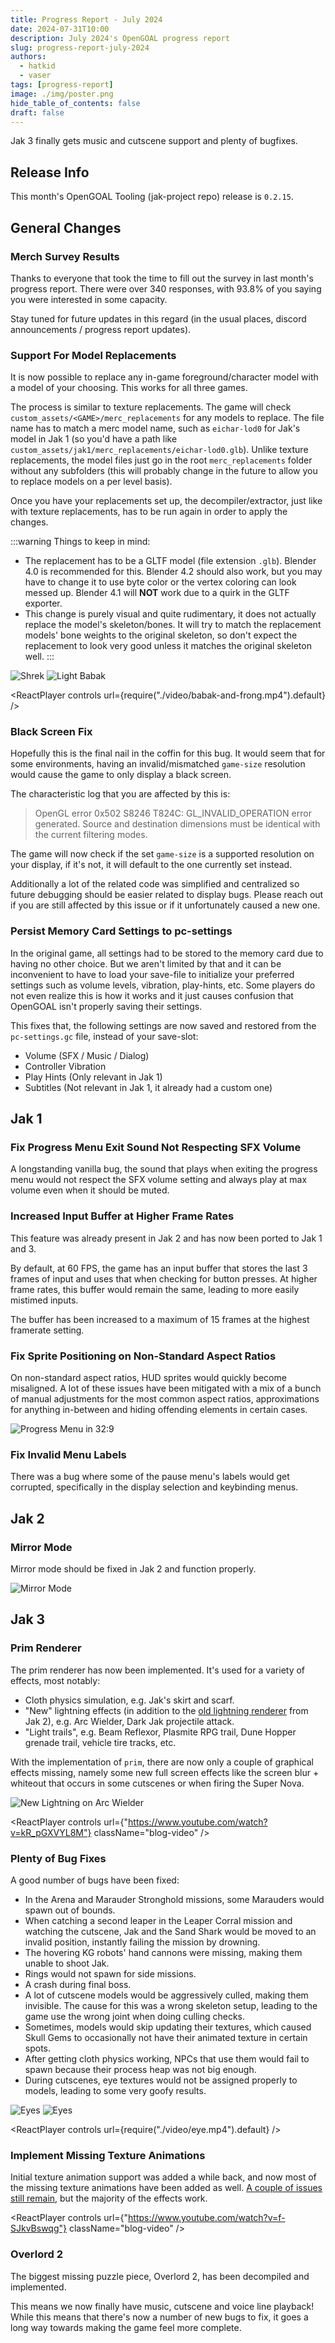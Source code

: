 ```yaml
---
title: Progress Report - July 2024
date: 2024-07-31T10:00
description: July 2024's OpenGOAL progress report
slug: progress-report-july-2024
authors:
  - hatkid
  - vaser
tags: [progress-report]
image: ./img/poster.png
hide_table_of_contents: false
draft: false
---
```


<head>
  <meta name="twitter:card" content="summary_large_image" />
</head>

Jak 3 finally gets music and cutscene support and plenty of bugfixes.

<!--truncate-->

## Release Info

This month's OpenGOAL Tooling (jak-project repo) release is `0.2.15`.

<div className="row markdownMarginBottom">
  <div className="col col--12">
    <LauncherDownloadLink />
  </div>
</div>

## General Changes

### Merch Survey Results

Thanks to everyone that took the time to fill out the survey in last month's progress report.  There were over 340 responses, with 93.8% of you saying you were interested in some capacity.

Stay tuned for future updates in this regard (in the usual places, discord announcements / progress report updates).

### Support For Model Replacements <PRLink href="https://github.com/open-goal/jak-project/pull/3597"/>

It is now possible to replace any in-game foreground/character model with a model of your choosing. This works for all three games.

The process is similar to texture replacements. The game will check `custom_assets/<GAME>/merc_replacements` for any models to replace. The file name has to match a merc model name, such as `eichar-lod0` for Jak's model in Jak 1 (so you'd have a path like `custom_assets/jak1/merc_replacements/eichar-lod0.glb`). Unlike texture replacements, the model files just go in the root `merc_replacements` folder without any subfolders (this will probably change in the future to allow you to replace models on a per level basis).

Once you have your replacements set up, the decompiler/extractor, just like with texture replacements, has to be run again in order to apply the changes.

:::warning
Things to keep in mind:

- The replacement has to be a GLTF model (file extension `.glb`). Blender 4.0 is recommended for this. Blender 4.2 should also work, but you may have to change it to use byte color or the vertex coloring can look messed up. Blender 4.1 will **NOT** work due to a quirk in the GLTF exporter.
- This change is purely visual and quite rudimentary, it does not actually replace the model's skeleton/bones. It will try to match the replacement models' bone weights to the original skeleton, so don't expect the replacement to look very good unless it matches the original skeleton well.
:::

![Shrek](img/shrexter.png)
![Light Babak](img/babak-drip.png)

<ReactPlayer controls url={require("./video/babak-and-frong.mp4").default} />

### Black Screen Fix <PRLink href="https://github.com/open-goal/jak-project/pull/3601"/>

Hopefully this is the final nail in the coffin for this bug. It would seem that for some environments, having an invalid/mismatched `game-size` resolution would cause the game to only display a black screen.

The characteristic log that you are affected by this is:
> OpenGL error 0x502 S8246 T824C: GL_INVALID_OPERATION error generated. Source and destination dimensions must be identical with the current filtering modes.

The game will now check if the set `game-size` is a supported resolution on your display, if it's not, it will default to the one currently set instead.

Additionally a lot of the related code was simplified and centralized so future debugging should be easier related to display bugs.  Please reach out if you are still affected by this issue or if it unfortunately caused a new one.

### Persist Memory Card Settings to pc-settings <PRLink href="https://github.com/open-goal/jak-project/pull/3612"/>

In the original game, all settings had to be stored to the memory card due to having no other choice.  But we aren't limited by that and it can be inconvenient to have to load your save-file to initialize your preferred settings such as volume levels, vibration, play-hints, etc.  Some players do not even realize this is how it works and it just causes confusion that OpenGOAL isn't properly saving their settings.

This fixes that, the following settings are now saved and restored from the `pc-settings.gc` file, instead of your save-slot:
- Volume (SFX / Music / Dialog)
- Controller Vibration
- Play Hints (Only relevant in Jak 1)
- Subtitles (Not relevant in Jak 1, it already had a custom one)

## Jak 1

### Fix Progress Menu Exit Sound Not Respecting SFX Volume <PRLink href="https://github.com/open-goal/jak-project/pull/3574"/>

A longstanding vanilla bug, the sound that plays when exiting the progress menu would not respect the SFX volume setting and always play at max volume even when it should be muted.

### Increased Input Buffer at Higher Frame Rates <PRLink href="https://github.com/open-goal/jak-project/pull/3578"/>

This feature was already present in Jak 2 and has now been ported to Jak 1 and 3.

By default, at 60 FPS, the game has an input buffer that stores the last 3 frames of input and uses that when checking for button presses. At higher frame rates, this buffer would remain the same, leading to more easily mistimed inputs.

The buffer has been increased to a maximum of 15 frames at the highest framerate setting.

### Fix Sprite Positioning on Non-Standard Aspect Ratios <PRLink href="https://github.com/open-goal/jak-project/pull/3596"/>

On non-standard aspect ratios, HUD sprites would quickly become misaligned. A lot of these issues have been mitigated with a mix of a bunch of manual adjustments for the most common aspect ratios, approximations for anything in-between and hiding offending elements in certain cases.

![Progress Menu in 32:9](img/progress-32-9.png)

### Fix Invalid Menu Labels <PRLink href="https://github.com/open-goal/jak-project/pull/3613"/>

There was a bug where some of the pause menu's labels would get corrupted, specifically in the display selection and keybinding menus.

## Jak 2

### Mirror Mode <PRLink href="https://github.com/open-goal/jak-project/pull/3616"/>

Mirror mode should be fixed in Jak 2 and function properly.

![Mirror Mode](img/mirror.png)

## Jak 3

### Prim Renderer <PRLink href="https://github.com/open-goal/jak-project/pull/3607"/> <PRLink href="https://github.com/open-goal/jak-project/pull/3609"/>

The prim renderer has now been implemented. It's used for a variety of effects, most notably:

- Cloth physics simulation, e.g. Jak's skirt and scarf.
- "New" lightning effects (in addition to the [old lightning renderer](https://www.youtube.com/watch?v=-Sawjr8fJQ0) from Jak 2), e.g. Arc Wielder, Dark Jak projectile attack.
- "Light trails", e.g. Beam Reflexor, Plasmite RPG trail, Dune Hopper grenade trail, vehicle tire tracks, etc.

With the implementation of `prim`, there are now only a couple of graphical effects missing, namely some new full screen effects like the screen blur + whiteout that occurs in some cutscenes or when firing the Super Nova.

![New Lightning on Arc Wielder](img/poster.png)

<ReactPlayer
  controls
  url={"https://www.youtube.com/watch?v=kR_pGXVYL8M"}
  className="blog-video"
/>

### Plenty of Bug Fixes <PRLink href="https://github.com/open-goal/jak-project/pull/3581"/> <PRLink href="https://github.com/open-goal/jak-project/pull/3584"/> <PRLink href="https://github.com/open-goal/jak-project/pull/3593"/> <PRLink href="https://github.com/open-goal/jak-project/pull/3603"/> <PRLink href="https://github.com/open-goal/jak-project/pull/3606"/>

A good number of bugs have been fixed:

- In the Arena and Marauder Stronghold missions, some Marauders would spawn out of bounds.
- When catching a second leaper in the Leaper Corral mission and watching the cutscene, Jak and the Sand Shark would be moved to an invalid position, instantly failing the mission by drowning.
- The hovering KG robots' hand cannons were missing, making them unable to shoot Jak.
- Rings would not spawn for side missions.
- A crash during final boss.
- A lot of cutscene models would be aggressively culled, making them invisible. The cause for this was a wrong skeleton setup, leading to the game use the wrong joint when doing culling checks.
- Sometimes, models would skip updating their textures, which caused Skull Gems to occasionally not have their animated texture in certain spots.
- After getting cloth physics working, NPCs that use them would fail to spawn because their process heap was not big enough.
- During cutscenes, eye textures would not be assigned properly to models, leading to some very goofy results.

![Eyes](img/eye.png)
![Eyes](img/eye1.png)

<ReactPlayer controls url={require("./video/eye.mp4").default} />

### Implement Missing Texture Animations <PRLink href="https://github.com/open-goal/jak-project/pull/3577"/> <PRLink href="https://github.com/open-goal/jak-project/pull/3586"/> <PRLink href="https://github.com/open-goal/jak-project/pull/3587"/> <PRLink href="https://github.com/open-goal/jak-project/pull/3586"/> <PRLink href="https://github.com/open-goal/jak-project/pull/3611"/>

Initial texture animation support was added a while back, and now most of the missing texture animations have been added as well. [A couple of issues still remain](https://github.com/open-goal/jak-project/issues/3582), but the majority of the effects work.

<ReactPlayer
  controls
  url={"https://www.youtube.com/watch?v=f-SJkvBswqg"}
  className="blog-video"
/>

### Overlord 2 <PRLink href="https://github.com/open-goal/jak-project/pull/3567"/>

The biggest missing puzzle piece, Overlord 2, has been decompiled and implemented.

This means we now finally have music, cutscene and voice line playback! While this means that there's now a number of new bugs to fix, it goes a long way towards making the game feel more complete.
